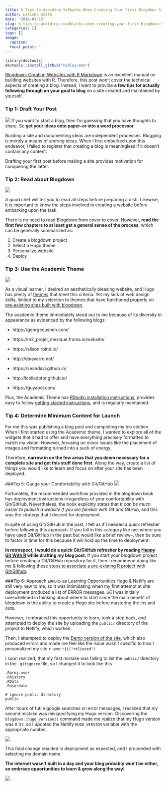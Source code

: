 ```yaml
---
title: 6 Tips to Avoiding Setbacks When Creating Your First Blogdown Site
author: Letisha Smith
date: '2019-01-15'
slug: 6-tips-to-avoiding-roadblocks-when-creating-your-first-blogdown-site
categories: []
tags: []
image:
  caption: ''
  focal_point: ''
---
```

```r
library(devtools)
devtools::install_github("hadley/emo")
```

[Blogdown: Creating Websites with R Markdown](https://bookdown.org/yihui/blogdown/) is an excellent manual on building websites with R. Therefore, this post won’t cover the technical aspects of creating a blog. Instead, I want to provide **a few tips for actually following through on your goal to blog** on a site created and maintained by yourself. 

### Tip 1: Draft Your Post
![](/post/2019-01-15-6-tips-to-avoiding-roadblocks-when-creating-your-first-blogdown-site_files/01-apple-keyboard-cactus-candle-947845.png)
If you want to start a blog, then I’m guessing that you have thoughts to share. So **get your ideas onto paper--or into a word processor**. 

Building a site and documenting ideas are independent processes. Blogging is merely a means of _sharing_ ideas. When I first embarked upon this endeavor, I failed to register that creating a blog is meaningless if it doesn’t contain any content. 

Drafting your first post before making a site provides motivation for conquering the latter.

### Tip 2: Read about Blogdown
![](/post/2019-01-15-6-tips-to-avoiding-roadblocks-when-creating-your-first-blogdown-site_files/02-blogdown_cover.png)

A good chef will tell you to read all steps before preparing a dish. Likewise, it is important to know the steps involved in creating a website before embarking upon the task. 

There is no need to read Blogdown from cover to cover. However, **read the first few chapters to at least get a general sense of the process**, which can be generally summarized as:

1. Create a blogdown project  
2. Select a Hugo theme   
3. Personalize website  
4. Deploy   

### Tip 3: Use the Academic Theme
![](/post/2019-01-15-6-tips-to-avoiding-roadblocks-when-creating-your-first-blogdown-site_files/03-academic_theme.png)

As a visual learner, I desired an aesthetically pleasing website, and Hugo has plenty of [themes](https://themes.gohugo.io/) that meet this criteria. Yet my lack of web design skills, limited to my selection to themes that have functioned properly on [pre-existing sites built with blogdown](https://awesome-blogdown.com/). 

The academic theme immediately stood out to me because of its diversity in appearance as evidenced by the following blogs:   

* https://georgecushen.com/ 

* https://m2_projet_mexique.frama.io/website/ 

* https://alison.rbind.io/  

* http://djnavarro.net/ 

* https://seandavi.github.io/ 

* http://lcolladotor.github.io/   

* https://guyabel.com/      


Plus, the Academic Theme has [RStudio installation instructions](https://sourcethemes.com/academic/docs/install/), provides easy to follow [getting started instructions](https://sourcethemes.com/academic/docs/get-started/), and is regularly maintained.

### Tip 4: Determine Minimum Content for Launch
For me this was publishing a blog post and completing my bio section. When I first started using the Academic theme, I wanted to explore all of the widgets that it had to offer and have everything precisely formatted to match my vision. However, focusing on minor issues like the placement of images and formatting turned into a suck of energy. 

Therefore, **narrow in on the few areas that you deem necessary for a complete site and get this stuff done first**. Along the way, create a list of things you would like to learn and focus on after your site has been deployed.

###Tip 5: Gauge your Comfortability with Git/GitHub 
![](/post/2019-01-15-6-tips-to-avoiding-roadblocks-when-creating-your-first-blogdown-site_files/04-git.png)

Fortunately, the recommended workflow provided in the blogdown book has deployment instructions irregardless of your comfortability with Git/GitHub. Nevertheless, the book explicitly states that _It can be much easier to publish a website if you are familiar with Git and GitHub_, and this was the strategy that I desired for deployment. 

In spite of using Git/GitHub in the past, I felt as if I needed a quick refresher before following this approach. If you fall in this category like me--where you have used Git/GitHub in the past but would like a brief review--, then be sure to factor in time for this because it will hold up the time to deployment.

**In retrospect, I would do a quick Git/GitHub refresher by reading [Happy Git With R](https://happygitwithr.com/) while drafting my blog post.** If you start your blogdown project before creating a Git/GitHub repository for it, then I recommend doing like me & following these [steps to associate a pre-existing R project with Git/Github](https://happygitwithr.com/existing-github-last).

###Tip 6: Approach `ERRORS` as Learning Opportunities
Hugo & Netlify are still very new to me, so it was intimidating when my first attempt at site deployment produced a list of ERROR messages. 
![](/post/2019-01-15-6-tips-to-avoiding-roadblocks-when-creating-your-first-blogdown-site_files/05-errors.png)
I was initially overwhelmed in thinking about where to start since the main benefit of blogdown is the ability to create a Hugo site before mastering the ins and outs.

However, I embraced this opportunity to learn, took a step back, and attempted to deploy the site by uploading the `public/` directory of the project to Netlify, which worked. 

Then, I attempted to deploy the [Demo version of the site](https://themes.gohugo.io/theme/academic/), which also produced errors and made me feel like the issue wasn’t specific to how I personalized my site `r emo::ji("relieved")`

I soon realized, that my first mistake was failing to list the `public/` directory in the `.gitignore` file, so I changed it to look like this

```
.Rproj.user
.Rhistory
.RData
.Ruserdata

# ignore public directory
public
```

After hours of futile google searches on error messages, I realized that my second mistake was misspecifying my Hugo version. Discovering the `blogdown::hugo_version()`  command made me realize that my Hugo version was `0.52`, so I updated the Netlify `HUGO_VERSION` variable with the appropriate number.

![](/post/2019-01-15-6-tips-to-avoiding-roadblocks-when-creating-your-first-blogdown-site_files/06-deploy.png)


This final change resulted in deployment as expected, and I proceeded with selecting my domain name.

**The internet wasn't built in a day and your blog probably won't be either, so embrace opportunities to learn & grow along the way!**

![](/post/2019-01-15-6-tips-to-avoiding-roadblocks-when-creating-your-first-blogdown-site_files/07-grow.png)


